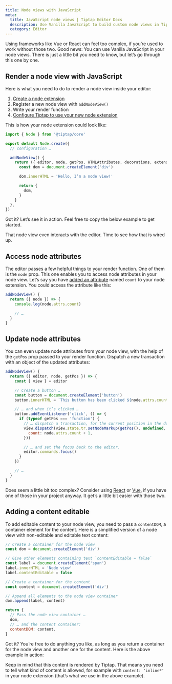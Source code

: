 ```yaml
---
title: Node views with JavaScript
meta:
  title: JavaScript node views | Tiptap Editor Docs
  description: Use Vanilla JavaScript to build custom node views in Tiptap. Direct manipulation of node properties and interactive content.
  category: Editor
---
```



Using frameworks like Vue or React can feel too complex, if you’re used to work without those two. Good news: You can use Vanilla JavaScript in your node views. There is just a little bit you need to know, but let’s go through this one by one.

## Render a node view with JavaScript

Here is what you need to do to render a node view inside your editor:

1. [Create a node extension](/editor/extensions/custom-extensions/create-new)
2. Register a new node view with `addNodeView()`
3. Write your render function
4. [Configure Tiptap to use your new node extension](/editor/getting-started/configure)

This is how your node extension could look like:

```js
import { Node } from '@tiptap/core'

export default Node.create({
  // configuration …

  addNodeView() {
    return ({ editor, node, getPos, HTMLAttributes, decorations, extension }) => {
      const dom = document.createElement('div')

      dom.innerHTML = 'Hello, I’m a node view!'

      return {
        dom,
      }
    }
  },
})
```

Got it? Let’s see it in action. Feel free to copy the below example to get started.

<CodeDemo path="/GuideNodeViews/JavaScript" />

That node view even interacts with the editor. Time to see how that is wired up.

## Access node attributes

The editor passes a few helpful things to your render function. One of them is the `node` prop. This one enables you to access node attributes in your node view. Let’s say you have [added an attribute](/editor/extensions/custom-extensions/extend-existing#attributes) named `count` to your node extension. You could access the attribute like this:

```js
addNodeView() {
  return ({ node }) => {
    console.log(node.attrs.count)

    // …
  }
}
```

## Update node attributes

You can even update node attributes from your node view, with the help of the `getPos` prop passed to your render function. Dispatch a new transaction with an object of the updated attributes:

```js
addNodeView() {
  return ({ editor, node, getPos }) => {
    const { view } = editor

    // Create a button …
    const button = document.createElement('button')
    button.innerHTML = `This button has been clicked ${node.attrs.count} times.`

    // … and when it’s clicked …
    button.addEventListener('click', () => {
      if (typeof getPos === 'function') {
        // … dispatch a transaction, for the current position in the document …
        view.dispatch(view.state.tr.setNodeMarkup(getPos(), undefined, {
          count: node.attrs.count + 1,
        }))

        // … and set the focus back to the editor.
        editor.commands.focus()
      }
    })

    // …
  }
}
```

Does seem a little bit too complex? Consider using [React](/editor/extensions/custom-extensions/node-views/react) or [Vue](/editor/extensions/custom-extensions/node-views/vue), if you have one of those in your project anyway. It get’s a little bit easier with those two.

## Adding a content editable

To add editable content to your node view, you need to pass a `contentDOM`, a container element for the content. Here is a simplified version of a node view with non-editable and editable text content:

```js
// Create a container for the node view
const dom = document.createElement('div')

// Give other elements containing text `contentEditable = false`
const label = document.createElement('span')
label.innerHTML = 'Node view'
label.contentEditable = false

// Create a container for the content
const content = document.createElement('div')

// Append all elements to the node view container
dom.append(label, content)

return {
  // Pass the node view container …
  dom,
  // … and the content container:
  contentDOM: content,
}
```

Got it? You’re free to do anything you like, as long as you return a container for the node view and another one for the content. Here is the above example in action:

<CodeDemo path="/GuideNodeViews/JavaScriptContent" />

Keep in mind that this content is rendered by Tiptap. That means you need to tell what kind of content is allowed, for example with `content: 'inline*'` in your node extension (that’s what we use in the above example).
